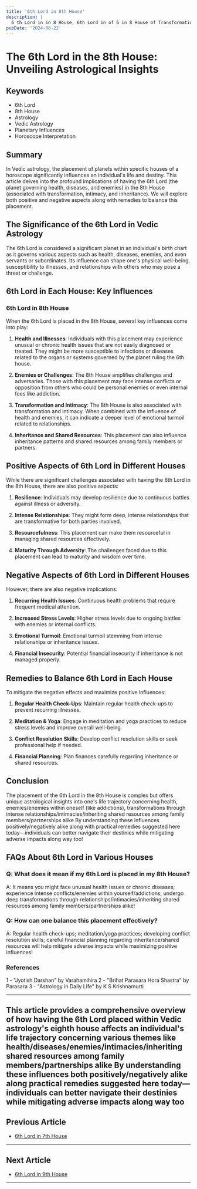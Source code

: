```yaml
---
title: '6th Lord in 8th House'
description: |
  6 th Lord in in 8 House, 6th Lord in of 6 in 8 House of Transformation in Vedic astrology
pubDate: '2024-08-22'
---
```


# The 6th Lord in the 8th House: Unveiling Astrological Insights

## Keywords
- 6th Lord
- 8th House
- Astrology
- Vedic Astrology
- Planetary Influences
- Horoscope Interpretation

## Summary

In Vedic astrology, the placement of planets within specific houses of a horoscope significantly influences an individual's life and destiny. This article delves into the profound implications of having the 6th Lord (the planet governing health, diseases, and enemies) in the 8th House (associated with transformation, intimacy, and inheritance). We will explore both positive and negative aspects along with remedies to balance this placement.

## The Significance of the 6th Lord in Vedic Astrology

The 6th Lord is considered a significant planet in an individual's birth chart as it governs various aspects such as health, diseases, enemies, and even servants or subordinates. Its influence can shape one's physical well-being, susceptibility to illnesses, and relationships with others who may pose a threat or challenge.

## 6th Lord in Each House: Key Influences

### 6th Lord in 8th House

When the 6th Lord is placed in the 8th House, several key influences come into play:

1. **Health and Illnesses**: Individuals with this placement may experience unusual or chronic health issues that are not easily diagnosed or treated. They might be more susceptible to infections or diseases related to the organs or systems governed by the planet ruling the 6th house.

2. **Enemies or Challenges**: The 8th House amplifies challenges and adversaries. Those with this placement may face intense conflicts or opposition from others who could be personal enemies or even internal foes like addiction.

3. **Transformation and Intimacy**: The 8th House is also associated with transformation and intimacy. When combined with the influence of health and enemies, it can indicate a deeper level of emotional turmoil related to relationships.

4. **Inheritance and Shared Resources**: This placement can also influence inheritance patterns and shared resources among family members or partners.

## Positive Aspects of 6th Lord in Different Houses

While there are significant challenges associated with having the 6th Lord in the 8th House, there are also positive aspects:

1. **Resilience**: Individuals may develop resilience due to continuous battles against illness or adversity.
   
2. **Intense Relationships**: They might form deep, intense relationships that are transformative for both parties involved.
   
3. **Resourcefulness**: This placement can make them resourceful in managing shared resources effectively.
   
4. **Maturity Through Adversity**: The challenges faced due to this placement can lead to maturity and wisdom over time.

## Negative Aspects of 6th Lord in Different Houses

However, there are also negative implications:

1. **Recurring Health Issues**: Continuous health problems that require frequent medical attention.
   
2. **Increased Stress Levels**: Higher stress levels due to ongoing battles with enemies or internal conflicts.
   
3. **Emotional Turmoil**: Emotional turmoil stemming from intense relationships or inheritance issues.
   
4. **Financial Insecurity**: Potential financial insecurity if inheritance is not managed properly.

## Remedies to Balance 6th Lord in Each House

To mitigate the negative effects and maximize positive influences:

1. **Regular Health Check-Ups**: Maintain regular health check-ups to prevent recurring illnesses.
   
2. **Meditation & Yoga**: Engage in meditation and yoga practices to reduce stress levels and improve overall well-being.
   
3. **Conflict Resolution Skills**: Develop conflict resolution skills or seek professional help if needed.
   
4. **Financial Planning**: Plan finances carefully regarding inheritance or shared resources.

## Conclusion

The placement of the 6th Lord in the 8th House is complex but offers unique astrological insights into one's life trajectory concerning health, enemies/enemies within oneself (like addictions), transformations through intense relationships/intimacies/inheriting shared resources among family members/partnerships alike By understanding these influences positively/negatively alike along with practical remedies suggested here today—individuals can better navigate their destinies while mitigating adverse impacts along way too!

## FAQs About 6th Lord in Various Houses

### Q: What does it mean if my 6th Lord is placed in my 8th House?
A: It means you might face unusual health issues or chronic diseases; experience intense conflicts/enemies within yourself/addictions; undergo deep transformations through relationships/intimacies/inheriting shared resources among family members/partnerships alike!

### Q: How can one balance this placement effectively?
A: Regular health check-ups; meditation/yoga practices; developing conflict resolution skills; careful financial planning regarding inheritance/shared resources will help mitigate adverse impacts while maximizing positive influences!

### References
1 - "Jyotish Darshan" by Varahamihira
2 - "Brihat Parasara Hora Shastra" by Parasara
3 - "Astrology in Daily Life" by K S Krishnamurti

---

This article provides a comprehensive overview of how having the 6th Lord placed within Vedic astrology's eighth house affects an individual's life trajectory concerning various themes like health/diseases/enemies/intimacies/inheriting shared resources among family members/partnerships alike By understanding these influences both positively/negatively alike along practical remedies suggested here today—individuals can better navigate their destinies while mitigating adverse impacts along way too
---

## Previous Article
- [6th Lord in 7th House](/blogs-md/1006_6th_Lord_in_all_Houses/100607_6th_Lord_in_7th_House.md)

---

## Next Article
- [6th Lord in 9th House](/blogs-md/1006_6th_Lord_in_all_Houses/100609_6th_Lord_in_9th_House.md)

---
